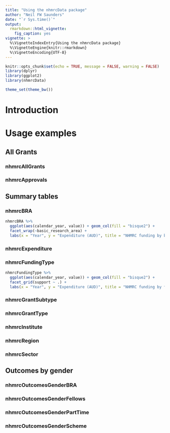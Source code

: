 ```yaml
---
title: "Using the nhmrcData package"
author: "Neil FW Saunders"
date: "`r Sys.time()`"
output:
  rmarkdown::html_vignette:
    fig_caption: yes
vignette: >
  %\VignetteIndexEntry{Using the nhmrcData package}
  %\VignetteEngine{knitr::rmarkdown}
  %\VignetteEncoding{UTF-8}
---
```


```r
knitr::opts_chunk$set(echo = TRUE, message = FALSE, warning = FALSE)
library(dplyr)
library(ggplot2)
library(nhmrcData)

theme_set(theme_bw())
```

# Introduction

# Usage examples

## All Grants
### nhmrcAllGrants
### nhmrcApprovals

## Summary tables
### nhmrcBRA
```r
nhmrcBRA %>%
  ggplot(aes(calendar_year, value)) + geom_col(fill = "bisque2") + 
  facet_wrap(~basic_research_area) + 
  labs(x = "Year", y = "Expenditure (AUD)", title = "NHMRC funding by broad research area", subtitle = "2000 - 2015")
```

### nhmrcExpenditure
### nhmrcFundingType
```r
nhmrcFundingType %>%
  ggplot(aes(calendar_year, value)) + geom_col(fill = "bisque2") + 
  facet_grid(support ~ .) + 
  labs(x = "Year", y = "Expenditure (AUD)", title = "NHMRC funding by funding type", subtitle = "2000 - 2015")
```

### nhmrcGrantSubtype
### nhmrcGrantType
### nhmrcInstitute
### nhmrcRegion
### nhmrcSector

## Outcomes by gender
### nhmrcOutcomesGenderBRA
### nhmrcOutcomesGenderFellows
### nhmrcOutcomesGenderPartTime
### nhmrcOutcomesGenderScheme
